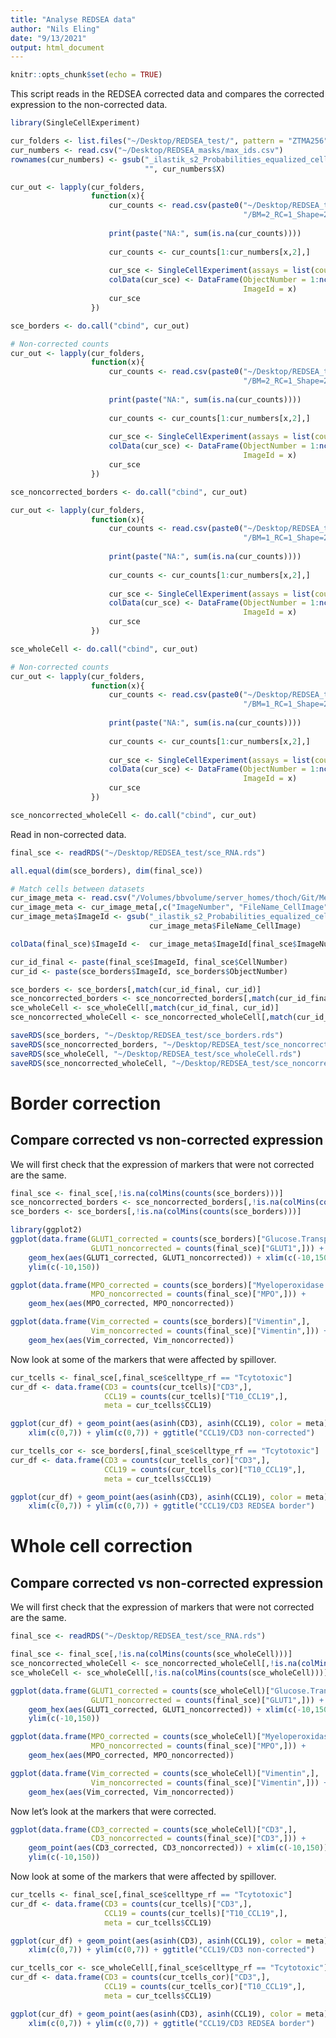 ```yaml
---
title: "Analyse REDSEA data"
author: "Nils Eling"
date: "9/13/2021"
output: html_document
---
```


```r
knitr::opts_chunk$set(echo = TRUE)
```

This script reads in the REDSEA corrected data and compares the corrected 
expression to the non-corrected data.

```r
library(SingleCellExperiment)

cur_folders <- list.files("~/Desktop/REDSEA_test/", pattern = "ZTMA256")
cur_numbers <- read.csv("~/Desktop/REDSEA_masks/max_ids.csv")
rownames(cur_numbers) <- gsub("_ilastik_s2_Probabilities_equalized_cellmask", 
                              "", cur_numbers$X)

cur_out <- lapply(cur_folders,
                  function(x){
                      cur_counts <- read.csv(paste0("~/Desktop/REDSEA_test/", x, 
                                                    "/BM=2_RC=1_Shape=2_Size=2/dataRedSeaScaled.csv"))
                      
                      print(paste("NA:", sum(is.na(cur_counts))))
                      
                      cur_counts <- cur_counts[1:cur_numbers[x,2],]
                      
                      cur_sce <- SingleCellExperiment(assays = list(counts = t(cur_counts)))
                      colData(cur_sce) <- DataFrame(ObjectNumber = 1:ncol(cur_sce),
                                                    ImageId = x)
                      cur_sce
                  })

sce_borders <- do.call("cbind", cur_out)

# Non-corrected counts
cur_out <- lapply(cur_folders,
                  function(x){
                      cur_counts <- read.csv(paste0("~/Desktop/REDSEA_test/", x, 
                                                    "/BM=2_RC=1_Shape=2_Size=2/dataScaled.csv"))
                      
                      print(paste("NA:", sum(is.na(cur_counts))))
                      
                      cur_counts <- cur_counts[1:cur_numbers[x,2],]
                      
                      cur_sce <- SingleCellExperiment(assays = list(counts = t(cur_counts)))
                      colData(cur_sce) <- DataFrame(ObjectNumber = 1:ncol(cur_sce),
                                                    ImageId = x)
                      cur_sce
                  })

sce_noncorrected_borders <- do.call("cbind", cur_out)

cur_out <- lapply(cur_folders,
                  function(x){
                      cur_counts <- read.csv(paste0("~/Desktop/REDSEA_test/", x, 
                                                    "/BM=1_RC=1_Shape=2_Size=2/dataRedSeaScaled.csv"))
                      
                      print(paste("NA:", sum(is.na(cur_counts))))
                      
                      cur_counts <- cur_counts[1:cur_numbers[x,2],]
                      
                      cur_sce <- SingleCellExperiment(assays = list(counts = t(cur_counts)))
                      colData(cur_sce) <- DataFrame(ObjectNumber = 1:ncol(cur_sce),
                                                    ImageId = x)
                      cur_sce
                  })

sce_wholeCell <- do.call("cbind", cur_out)

# Non-corrected counts
cur_out <- lapply(cur_folders,
                  function(x){
                      cur_counts <- read.csv(paste0("~/Desktop/REDSEA_test/", x, 
                                                    "/BM=1_RC=1_Shape=2_Size=2/dataScaled.csv"))
                      
                      print(paste("NA:", sum(is.na(cur_counts))))
                      
                      cur_counts <- cur_counts[1:cur_numbers[x,2],]
                      
                      cur_sce <- SingleCellExperiment(assays = list(counts = t(cur_counts)))
                      colData(cur_sce) <- DataFrame(ObjectNumber = 1:ncol(cur_sce),
                                                    ImageId = x)
                      cur_sce
                  })

sce_noncorrected_wholeCell <- do.call("cbind", cur_out)
```

Read in non-corrected data.

```r
final_sce <- readRDS("~/Desktop/REDSEA_test/sce_RNA.rds")

all.equal(dim(sce_borders), dim(final_sce))

# Match cells between datasets
cur_image_meta <- read.csv("/Volumes/bbvolume/server_homes/thoch/Git/MelanomaIMC/data/full_data/rna/cpout/Image.csv")
cur_image_meta <- cur_image_meta[,c("ImageNumber", "FileName_CellImage")]
cur_image_meta$ImageId <- gsub("_ilastik_s2_Probabilities_equalized_cellmask.tiff", "", 
                               cur_image_meta$FileName_CellImage)

colData(final_sce)$ImageId <-  cur_image_meta$ImageId[final_sce$ImageNumber]

cur_id_final <- paste(final_sce$ImageId, final_sce$CellNumber)
cur_id <- paste(sce_borders$ImageId, sce_borders$ObjectNumber)

sce_borders <- sce_borders[,match(cur_id_final, cur_id)]
sce_noncorrected_borders <- sce_noncorrected_borders[,match(cur_id_final, cur_id)]
sce_wholeCell <- sce_wholeCell[,match(cur_id_final, cur_id)]
sce_noncorrected_wholeCell <- sce_noncorrected_wholeCell[,match(cur_id_final, cur_id)]

saveRDS(sce_borders, "~/Desktop/REDSEA_test/sce_borders.rds")
saveRDS(sce_noncorrected_borders, "~/Desktop/REDSEA_test/sce_noncorrected_borders.rds")
saveRDS(sce_wholeCell, "~/Desktop/REDSEA_test/sce_wholeCell.rds")
saveRDS(sce_noncorrected_wholeCell, "~/Desktop/REDSEA_test/sce_noncorrected_wholeCell.rds")
```

# Border correction

## Compare corrected vs non-corrected expression

We will first check that the expression of markers that were not corrected 
are the same.

```r
final_sce <- final_sce[,!is.na(colMins(counts(sce_borders)))]
sce_noncorrected_borders <- sce_noncorrected_borders[,!is.na(colMins(counts(sce_borders)))]
sce_borders <- sce_borders[,!is.na(colMins(counts(sce_borders)))]

library(ggplot2)
ggplot(data.frame(GLUT1_corrected = counts(sce_borders)["Glucose.Transporter.GLUT1",],
                  GLUT1_noncorrected = counts(final_sce)["GLUT1",])) +
    geom_hex(aes(GLUT1_corrected, GLUT1_noncorrected)) + xlim(c(-10,150)) + 
    ylim(c(-10,150))

ggplot(data.frame(MPO_corrected = counts(sce_borders)["Myeloperoxidase.MPO",],
                  MPO_noncorrected = counts(final_sce)["MPO",])) +
    geom_hex(aes(MPO_corrected, MPO_noncorrected))

ggplot(data.frame(Vim_corrected = counts(sce_borders)["Vimentin",],
                  Vim_noncorrected = counts(final_sce)["Vimentin",])) +
    geom_hex(aes(Vim_corrected, Vim_noncorrected))
```

Now look at some of the markers that were affected by spillover.

```r
cur_tcells <- final_sce[,final_sce$celltype_rf == "Tcytotoxic"]
cur_df <- data.frame(CD3 = counts(cur_tcells)["CD3",],
                     CCL19 = counts(cur_tcells)["T10_CCL19",],
                     meta = cur_tcells$CCL19)

ggplot(cur_df) + geom_point(aes(asinh(CD3), asinh(CCL19), color = meta)) + 
    xlim(c(0,7)) + ylim(c(0,7)) + ggtitle("CCL19/CD3 non-corrected")

cur_tcells_cor <- sce_borders[,final_sce$celltype_rf == "Tcytotoxic"]
cur_df <- data.frame(CD3 = counts(cur_tcells_cor)["CD3",],
                     CCL19 = counts(cur_tcells_cor)["T10_CCL19",],
                     meta = cur_tcells$CCL19)

ggplot(cur_df) + geom_point(aes(asinh(CD3), asinh(CCL19), color = meta)) + 
    xlim(c(0,7)) + ylim(c(0,7)) + ggtitle("CCL19/CD3 REDSEA border")
```

# Whole cell correction

## Compare corrected vs non-corrected expression

We will first check that the expression of markers that were not corrected 
are the same.

```r
final_sce <- readRDS("~/Desktop/REDSEA_test/sce_RNA.rds")

final_sce <- final_sce[,!is.na(colMins(counts(sce_wholeCell)))]
sce_noncorrected_wholeCell <- sce_noncorrected_wholeCell[,!is.na(colMins(counts(sce_wholeCell)))]
sce_wholeCell <- sce_wholeCell[,!is.na(colMins(counts(sce_wholeCell)))]

ggplot(data.frame(GLUT1_corrected = counts(sce_wholeCell)["Glucose.Transporter.GLUT1",],
                  GLUT1_noncorrected = counts(final_sce)["GLUT1",])) +
    geom_hex(aes(GLUT1_corrected, GLUT1_noncorrected)) + xlim(c(-10,150)) + 
    ylim(c(-10,150))

ggplot(data.frame(MPO_corrected = counts(sce_wholeCell)["Myeloperoxidase.MPO",],
                  MPO_noncorrected = counts(final_sce)["MPO",])) +
    geom_hex(aes(MPO_corrected, MPO_noncorrected))

ggplot(data.frame(Vim_corrected = counts(sce_wholeCell)["Vimentin",],
                  Vim_noncorrected = counts(final_sce)["Vimentin",])) +
    geom_hex(aes(Vim_corrected, Vim_noncorrected))
```

Now let's look at the markers that were corrected.

```r
ggplot(data.frame(CD3_corrected = counts(sce_wholeCell)["CD3",],
                  CD3_noncorrected = counts(final_sce)["CD3",])) +
    geom_point(aes(CD3_corrected, CD3_noncorrected)) + xlim(c(-10,150)) + 
    ylim(c(-10,150))
```

Now look at some of the markers that were affected by spillover.

```r
cur_tcells <- final_sce[,final_sce$celltype_rf == "Tcytotoxic"]
cur_df <- data.frame(CD3 = counts(cur_tcells)["CD3",],
                     CCL19 = counts(cur_tcells)["T10_CCL19",],
                     meta = cur_tcells$CCL19)

ggplot(cur_df) + geom_point(aes(asinh(CD3), asinh(CCL19), color = meta)) + 
    xlim(c(0,7)) + ylim(c(0,7)) + ggtitle("CCL19/CD3 non-corrected")

cur_tcells_cor <- sce_wholeCell[,final_sce$celltype_rf == "Tcytotoxic"]
cur_df <- data.frame(CD3 = counts(cur_tcells_cor)["CD3",],
                     CCL19 = counts(cur_tcells_cor)["T10_CCL19",],
                     meta = cur_tcells$CCL19)

ggplot(cur_df) + geom_point(aes(asinh(CD3), asinh(CCL19), color = meta)) + 
    xlim(c(0,7)) + ylim(c(0,7)) + ggtitle("CCL19/CD3 REDSEA border")
```